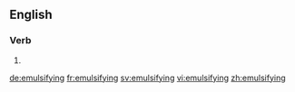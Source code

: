 ==English==

===Verb===
{{head|en}}

# {{present participle of|emulsify}}

[[de:emulsifying]]
[[fr:emulsifying]]
[[sv:emulsifying]]
[[vi:emulsifying]]
[[zh:emulsifying]]